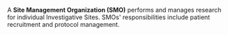 A '''Site Management Organization (SMO)''' performs and manages research for individual Investigative Sites. SMOs' responsibilities include patient recruitment and protocol management.